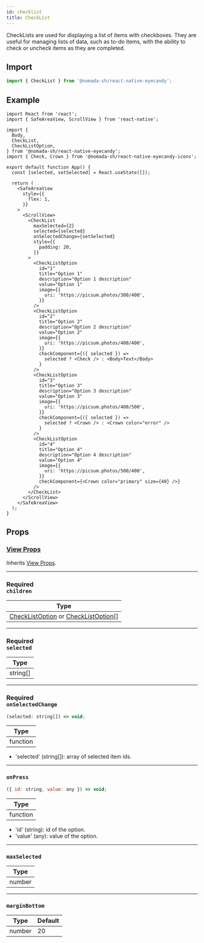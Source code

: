 ```yaml
---
id: checklist
title: CheckList
---
```


CheckLists are used for displaying a list of items with checkboxes. They are useful for managing lists of data, such as to-do items, with the ability to check or uncheck items as they are completed.

## Import

```jsx
import { CheckList } from '@nomada-sh/react-native-eyecandy';
```

## Example

```SnackPlayer name=RN%20Eyecandy%20CheckList
import React from 'react';
import { SafeAreaView, ScrollView } from 'react-native';

import {
  Body,
  CheckList,
  CheckListOption,
} from '@nomada-sh/react-native-eyecandy';
import { Check, Crown } from '@nomada-sh/react-native-eyecandy-icons';

export default function App() {
  const [selected, setSelected] = React.useState([]);

  return (
    <SafeAreaView
      style={{
        flex: 1,
      }}
    >
      <ScrollView>
        <CheckList
          maxSelected={2}
          selected={selected}
          onSelectedChange={setSelected}
          style={{
            padding: 20,
          }}
        >
          <CheckListOption
            id="1"
            title="Option 1"
            description="Option 1 description"
            value="Option 1"
            image={{
              uri: 'https://picsum.photos/300/400',
            }}
          />
          <CheckListOption
            id="2"
            title="Option 2"
            description="Option 2 description"
            value="Option 2"
            image={{
              uri: 'https://picsum.photos/400/400',
            }}
            checkComponent={({ selected }) =>
              selected ? <Check /> : <Body>Text</Body>
            }
          />
          <CheckListOption
            id="3"
            title="Option 3"
            description="Option 3 description"
            value="Option 3"
            image={{
              uri: 'https://picsum.photos/400/500',
            }}
            checkComponent={({ selected }) =>
              selected ? <Crown /> : <Crown color="error" />
            }
          />
          <CheckListOption
            id="4"
            title="Option 4"
            description="Option 4 description"
            value="Option 4"
            image={{
              uri: 'https://picsum.photos/500/400',
            }}
            checkComponent={<Crown color="primary" size={40} />}
          />
        </CheckList>
      </ScrollView>
    </SafeAreaView>
  );
}
```

<!-- ![CheckList](../assets/components/checklist.gif) -->

## Props

### [View Props](https://reactnative.dev/docs/view#props)

Inherits [View Props](https://reactnative.dev/docs/view#props).

---

### <div class="label required basic">Required</div>**`children`**

| Type                                                                       |
| -------------------------------------------------------------------------- |
| [CheckListOption](checklistoption) or [CheckListOption](checklistoption)[] |

---

### <div class="label required basic">Required</div>**`selected`**

| Type     |
| -------- |
| string[] |

---

### <div class="label required basic">Required</div>**`onSelectedChange`**

```jsx
(selected: string[]) => void;
```

| Type     |
| -------- |
| function |

- 'selected' (string[]): array of selected item ids.

---

### `onPress`

```jsx
({ id: string, value: any }) => void;
```

| Type     |
| -------- |
| function |

- 'id' (string): id of the option.
- 'value' (any): value of the option.

---

### `maxSelected`

| Type   |
| ------ |
| number |

---

### `marginBottom`

| Type   | Default |
| ------ | ------- |
| number | 20      |
